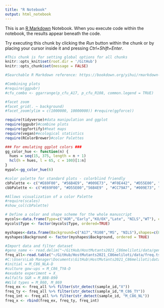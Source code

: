 ```yaml
---
title: "R Notebook"
output: html_notebook
---
```


This is an [R Markdown](http://rmarkdown.rstudio.com) Notebook. When you execute code within the notebook, the results appear beneath the code. 

Try executing this chunk by clicking the *Run* button within the chunk or by placing your cursor inside it and pressing *Ctrl+Shift+Enter*. 


```r
#This chunk is for setting global options for all chunks
knitr::opts_knit$set(root.dir = '/GitHub')
knitr::opts_chunk$set(message = FALSE)

#Searchable R Markdown reference: https://bookdown.org/yihui/rmarkdown-cookbook/

#Combining plots
#require(ggpubr)
#cfu_combo <- ggarrange(p_cfu_A17, p_cfu_R108, common.legend = TRUE)

#facet zoom
#facet_grid(. ~ background) 
#facet_zoom(ylim = c(1000000, 10000000)) #require(ggforce)) 
```

```r
require(tidyverse)#data manipulation and ggplot
require(ggpubr)#combine plots
require(ggfortify)#heat maps
require(vegan)#ecological statistics
require(RColorBrewer)#color Palettes 

### For emulating ggplot colors ###
gg_color_hue <- function(n) {
  hues = seq(15, 375, length = n + 1)
  hcl(h = hues, l = 65, c = 100)[1:n]
}
mypal<-gg_color_hue(6)

#color palette for standard plots - colorblind friendly
cbPalette <- c("#E69F00", "#56B4E9", "#009E73", "#F0E442", "#D55E00", "#CC79A7")
cbbPalette <- c("#E69F00", "#D55E00","56B4E9" , "#CC79A7", "#009E73", "#0072B2","#F0E442" , "#000000")

#Allows visualization of a color Palette
#require(scales)
#show_col(cbPalette)

# Define a color and shape scheme for the whole manuscript
mycols<-data.frame(Type=c("AOR","Early","KO/OX","Late", "NILS","WT"), cols=cbPalette)
mycols$Type <- factor(mycols$Type, ordered=TRUE)

myshapes<-data.frame(Background=c("A17","R108","MS", "NILS"),shapes=c(8, 9, 10, 14))
myshapes$Background <- factor(myshapes$Background, ordered = TRUE)

```

```r
#Import data and filter dataset
#geno_name <- read.delim("~/GitHub/HostMutants2021_C86meliloti/data/genotype_name.txt", sep="\t", header=TRUE)
freq_all<-read.table("~/GitHub/HostMutants2021_C86meliloti/data/freq.tsv", header=TRUE)
#C:\Users\Lab Manager\Documents\GitHub\HostMutants2021_C86meliloti\data
#initial = M_C86_NLA-D 
#culture gow-ups = M_C86_TYA-D
#exudate experiment = X_
#alfalfa S&R = M_888-890
#Wild types = M_860, M_869
freq_ex <- freq_all %>% filter(str_detect(sample_id,"X")) 
freq_ty <- freq_all %>% filter(str_detect(sample_id,"M_C86_TY"))
freq_int <- freq_all %>% filter(str_detect(sample_id, "M_C86_NL"))
freq_x <- rbind(freq_ex, freq_ty, freq_int)

```
